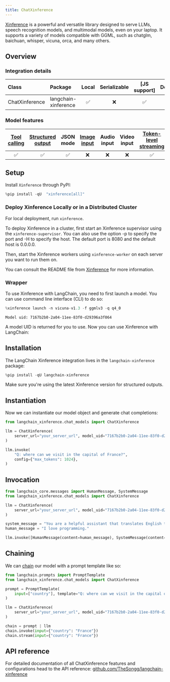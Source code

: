 ```yaml
---
title: ChatXinference
---
```


[Xinference](https://github.com/xorbitsai/inference) is a powerful and versatile library designed to serve LLMs,
speech recognition models, and multimodal models, even on your laptop. It supports a variety of models compatible with GGML, such as chatglm, baichuan, whisper, vicuna, orca, and many others.

## Overview

### Integration details

| Class | Package | Local | Serializable | [JS support] | Downloads | Version |
| :--- | :--- | :---: | :---: |  :---: | :---: | :---: |
| ChatXinference| langchain-xinference | ✅ | ❌ | ✅ | ✅ | ✅ |

### Model features

| [Tool calling](/oss/python/how-to/tool_calling/) | [Structured output](/oss/python/how-to/structured_output/) | JSON mode | [Image input](/oss/python/how-to/multimodal_inputs/) | Audio input | Video input | [Token-level streaming](/oss/python/how-to/chat_streaming/) | Native async | [Token usage](/oss/python/how-to/chat_token_usage_tracking/) | [Logprobs](/oss/python/how-to/logprobs/) |
| :---: |:----------------------------------------------------:| :---: | :---: |  :---: | :---: | :---: | :---: | :---: | :---: |
| ✅ |                          ✅                           | ✅ | ❌ | ❌ | ❌ | ✅ | ✅ | ❌ | ❌ |

## Setup

Install `Xinference` through PyPI:

```python
%pip install -qU  "xinference[all]"
```

### Deploy Xinference Locally or in a Distributed Cluster

For local deployment, run `xinference`.

To deploy Xinference in a cluster, first start an Xinference supervisor using the `xinference-supervisor`. You can also use the option -p to specify the port and -H to specify the host. The default port is 8080 and the default host is 0.0.0.0.

Then, start the Xinference workers using `xinference-worker` on each server you want to run them on.

You can consult the README file from [Xinference](https://github.com/xorbitsai/inference) for more information.

### Wrapper

To use Xinference with LangChain, you need to first launch a model. You can use command line interface (CLI) to do so:

```python
%xinference launch -n vicuna-v1.3 -f ggmlv3 -q q4_0
```

```output
Model uid: 7167b2b0-2a04-11ee-83f0-d29396a3f064
```

A model UID is returned for you to use. Now you can use Xinference with LangChain:

## Installation

The LangChain Xinference integration lives in the `langchain-xinference` package:

```python
%pip install -qU langchain-xinference
```

Make sure you're using the latest Xinference version for structured outputs.

## Instantiation

Now we can instantiate our model object and generate chat completions:

```python
from langchain_xinference.chat_models import ChatXinference

llm = ChatXinference(
    server_url="your_server_url", model_uid="7167b2b0-2a04-11ee-83f0-d29396a3f064"
)

llm.invoke(
    "Q: where can we visit in the capital of France?",
    config={"max_tokens": 1024},
)
```

## Invocation

```python
from langchain_core.messages import HumanMessage, SystemMessage
from langchain_xinference.chat_models import ChatXinference

llm = ChatXinference(
    server_url="your_server_url", model_uid="7167b2b0-2a04-11ee-83f0-d29396a3f064"
)

system_message = "You are a helpful assistant that translates English to French. Translate the user sentence."
human_message = "I love programming."

llm.invoke([HumanMessage(content=human_message), SystemMessage(content=system_message)])
```

## Chaining

We can [chain](/oss/python/how-to/sequence/) our model with a prompt template like so:

```python
from langchain.prompts import PromptTemplate
from langchain_xinference.chat_models import ChatXinference

prompt = PromptTemplate(
    input=["country"], template="Q: where can we visit in the capital of {country}? A:"
)

llm = ChatXinference(
    server_url="your_server_url", model_uid="7167b2b0-2a04-11ee-83f0-d29396a3f064"
)

chain = prompt | llm
chain.invoke(input={"country": "France"})
chain.stream(input={"country": "France"})
```

## API reference

For detailed documentation of all ChatXinference features and configurations head to the API reference: [github.com/TheSongg/langchain-xinference](https://github.com/TheSongg/langchain-xinference)
